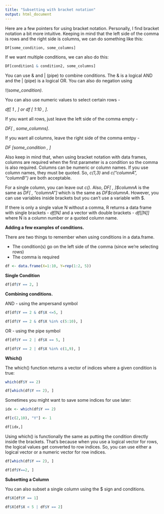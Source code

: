 ```yaml
---
title: "Subsetting with bracket notation"
output: html_document
---
```


Here are a few pointers for using bracket notation. Personally, I find bracket notation a bit more intuitive. Keeping in mind that the left side of the comma is rows and the right side is columns, we can do something like this:

```r
DF[some_condition, some_columns]
```

If we want multiple conditions, we can also do this:

```r
DF[condition1 & condition2, some_columns] 
```

You can use & and | (pipe) to combine conditions. The & is a logical AND and the | (pipe) is a logical OR. You can also do negation using

*!(some_condition)*. 

You can also use numeric values to select certain rows - 

*df[ 1 , ] or df [ 1:10 , ]*. 

If you want all rows, just leave the left side of the comma empty - 

*DF[ , some_columns]*. 

If you want all columns, leave the right side of the comma emtpy - 

*DF [some_condition , ]* 

Also keep in mind that, when using bracket notation with data frames, columns are required when the first parameter is a condition so the comma is also required. Columns can be numeric or column names. If you use column names, they must be quoted. So, *c(1,3)* and *c("columnA", "columnB")* are both acceptable. 

For a single column, you can leave out *c()*. Also, *DF[ , ]\$columnA* is the same as *DF[ , "columnA"]* which is the same as *DF$columnA*. However, you can use variables inside brackets but you can't use a variable with $. 


If there is only a single value N without a comma, R returns a data frame with single brackets - 
*df[N]*
and a vector with double brackets - 
*df[[N]]* 
where N is a column number or a quoted column name.

**Adding a few examples of conditions.**

There are two things to remember when using conditions in a data.frame.

* The condition(s) go on the left side of the comma (since we're selecting rows)
* The comma is required 
```r
df <- data.frame(X=1:10, Y=rep(1:2, 5))
```
**Single Condition**

```r
df[df$Y == 2, ]
```

**Combining conditions.**

AND - using the ampersand symbol

```r
df[df$Y == 2 & df$X <=5, ]
```
```r
df[df$Y == 2 & df$X %in% c(5:10), ]
```

OR - using the pipe symbol
```r
df[df$Y == 2 | df$X == 5, ]
```
```r
df[df$Y == 2 | df$X %in% c(1,9), ]
```

**Which()**

The which() function returns a vector of indices where a given condition is true:

```r
which(df$Y == 2)
```
```r
df[which(df$Y == 2), ]
```
Sometimes you might want to save some indices for use later:

```r
idx <- which(df$Y == 2)

df[c(2,10), "Y"] <- 1

df[idx,]
```
Using which() is functionally the same as putting the condition directly inside the brackets. That's because when you use a logical vector for rows, the logical values get converted to row indices. So, you can use either a logical vector or a numeric vector for row indices.

```r
df[which(df$Y == 2), ]
```
```r
df[df$Y==2, ]
```

**Subsetting a Column**

You can also subset a single column using the $ sign and conditions.

```r
df$X[df$Y == 1]
```
```r
df$X[df$X < 5 | df$Y == 2]
```
